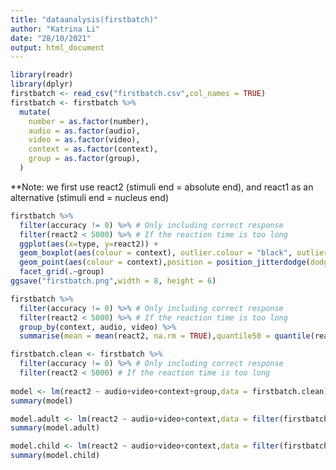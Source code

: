 ```yaml
---
title: "dataanalysis(firstbatch)"
author: "Katrina Li"
date: "28/10/2021"
output: html_document
---
```


```r
library(readr)
library(dplyr)
firstbatch <- read_csv("firstbatch.csv",col_names = TRUE)
firstbatch <- firstbatch %>%
  mutate(
    number = as.factor(number),
    audio = as.factor(audio),
    video = as.factor(video),
    context = as.factor(context),
    group = as.factor(group),
  )
```

**Note: we first use react2 (stimuli end = absolute end), and react1 as an alternative (stimuli end = nucleus end)

```r
firstbatch %>%
  filter(accuracy != 0) %>% # Only including correct response
  filter(react2 < 5000) %>% # If the reaction time is too long
  ggplot(aes(x=type, y=react2)) +
  geom_boxplot(aes(colour = context), outlier.colour = "black", outlier.shape = 1, position = position_dodge(width=0.9))+
  geom_point(aes(colour = context),position = position_jitterdodge(dodge.width = 0.9),alpha = 0.5) +
  facet_grid(.~group)
ggsave("firstbatch.png",width = 8, height = 6)
```

```r
firstbatch %>%
  filter(accuracy != 0) %>% # Only including correct response
  filter(react2 < 5000) %>% # If the reaction time is too long
  group_by(context, audio, video) %>%
  summarise(mean = mean(react2, na.rm = TRUE),quantile50 = quantile(react2,0.5,na.rm = TRUE), count = n())
```

```r
firstbatch.clean <- firstbatch %>%
  filter(accuracy != 0) %>% # Only including correct response
  filter(react2 < 5000) # If the reaction time is too long
  
model <- lm(react2 ~ audio+video+context+group,data = firstbatch.clean)
summary(model)

model.adult <- lm(react2 ~ audio+video+context,data = filter(firstbatch.clean,group == "adult"))
summary(model.adult)

model.child <- lm(react2 ~ audio+video+context,data = filter(firstbatch.clean,group == "child"))
summary(model.child)
```

